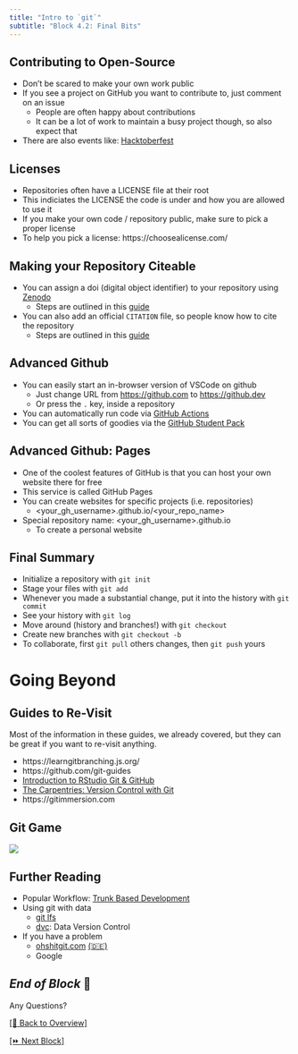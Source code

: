 ```yaml
---
title: "Intro to `git`"
subtitle: "Block 4.2: Final Bits"
---
```


## Contributing to Open-Source

- Don't be scared to make your own work public
- If you see a project on GitHub you want to contribute to, just comment on an issue
  - People are often happy about contributions
  - It can be a lot of work to maintain a busy project though, so also expect that
- There are also events like: [Hacktoberfest](https://hacktoberfest.com/)

## Licenses

- Repositories often have a LICENSE file at their root
- This indiciates the LICENSE the code is under and how you are allowed to use it
- If you make your own code / repository public, make sure to pick a proper license
- To help you pick a license: https://choosealicense.com/

## Making your Repository Citeable

- You can assign a doi (digital object identifier) to your repository using [Zenodo](https://zenodo.org/about)
  - Steps are outlined in this [guide](https://docs.github.com/en/repositories/archiving-a-github-repository/referencing-and-citing-content)
- You can also add an official `CITATION` file, so people know how to cite the repository
  - Steps are outlined in this [guide](https://docs.github.com/en/repositories/managing-your-repositorys-settings-and-features/customizing-your-repository/about-citation-files)

## Advanced Github

- You can easily start an in-browser version of VSCode on github
  - Just change URL from <https://github.com> to <https://github.dev>
  - Or press the `.` key, inside a repository
- You can automatically run code via [GitHub Actions](https://github.com/features/actions)
- You can get all sorts of goodies via the [GitHub Student Pack](https://education.github.com/pack)

## Advanced Github: Pages

- One of the coolest features of GitHub is that you can host your own website there for free
- This service is called GitHub Pages
- You can create websites for specific projects (i.e. repositories)
  - \<your_gh_username\>.github.io/\<your_repo_name\>
- Special repository name: \<your_gh_username\>.github.io
  - To create a personal website

## Final Summary

- Initialize a repository with `git init`
- Stage your files with `git add`
- Whenever you made a substantial change, put it into the history with `git commit`
- See your history with `git log`
- Move around (history and branches!) with `git checkout`
- Create new branches with `git checkout -b`
- To collaborate, first `git pull` others changes, then `git push` yours

# Going Beyond

## Guides to Re-Visit

Most of the information in these guides, we already covered, but they can be great if you want to re-visit anything.

- https://learngitbranching.js.org/
- https://github.com/git-guides
- [Introduction to RStudio Git & GitHub](https://lmu-osc.github.io/Introduction-RStudio-Git-GitHub/)
- [The Carpentries: Version Control with Git](https://swcarpentry.github.io/git-novice/)
- https://gitimmersion.com

## Git Game

[![](images/screenshots/ohmygit.png)](https://ohmygit.org/)

## Further Reading

- Popular Workflow: [Trunk Based Development](https://www.atlassian.com/continuous-delivery/continuous-integration/trunk-based-development)
- Using git with data
  - [git lfs](https://git-lfs.github.com/)
  - [dvc](https://dvc.org/): Data Version Control
- If you have a problem
  - [ohshitgit.com](https://ohshitgit.com/) [(🇩🇪)](https://ohshitgit.com/de)
  - Google

## *End of Block* 🎉 {background-color="black" background-opacity="0.4" background-image="images/backgrounds/dolomites.jpg"}

:::{.r-fit-text}
Any Questions?
:::

[[🏡 Back to Overview]](./index.html)

[[⏩️ Next Block]](./5.0-outro.html) 
